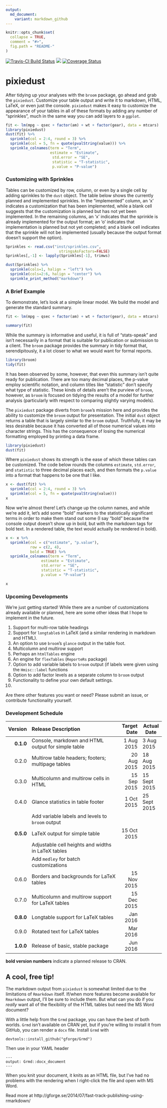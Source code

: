 ```yaml
---
output:
  md_document:
    variant: markdown_github
---
```


<!-- README.md is generated from README.Rmd. Please edit that file -->

```r
knitr::opts_chunk$set(
  collapse = TRUE,
  comment = "#>",
  fig.path = "README-"
)
```

[![Travis-CI Build Status](https://travis-ci.org/nutterb/pixiedust.svg?branch=master)](https://travis-ci.org/nutterb/pixiedust)
![](http://cranlogs.r-pkg.org/badges/grand-total/pixiedust)
[![Coverage Status](https://coveralls.io/repos/nutterb/pixiedust/badge.svg?branch=multirow-headers&service=github)](https://coveralls.io/github/nutterb/pixiedust?branch=multirow-headers)

# pixiedust
After tidying up your analyses with the `broom` package, go ahead and grab the `pixiedust`.  Customize your table output and write it to markdown, HTML, LaTeX, or even just the console.  `pixiedust` makes it easy to customize the appearance of your tables in all of these formats by adding any number of "sprinkles", much in the same way you can add layers to a `ggplot`.

```r
fit <- lm(mpg ~ qsec + factor(am) + wt + factor(gear), data = mtcars)
library(pixiedust)
dust(fit) %>% 
  sprinkle(col = 2:4, round = 3) %>% 
  sprinkle(col = 5, fn = quote(pvalString(value))) %>% 
  sprinkle_colnames(term = "Term", 
                    estimate = "Estimate", 
                     std.error = "SE",
                     statistic = "T-statistic", 
                     p.value = "P-value")
```

### Customizing with Sprinkles

Tables can be customized by row, column, or even by a single cell by adding sprinkles to the `dust` object.  The table below shows the currently planned and implemented sprinkles.  In the "implemented" column, an 'x' indicates a customization that has been implemented, while a blank cell suggests that the customization is planned but has not yet been implemented.  In the remaining columns, an 'x' indicates that the sprinkle is already implemented for the output format; an 'o' indicates that implementation is planned but not yet completed; and a blank cell indicates that the sprinkle will not be implemented (usually because the output format doesn't support the option).

```r
Sprinkles <- read.csv("inst/sprinkles.csv",
                        stringsAsFactors=FALSE)
Sprinkles[,-1] <- lapply(Sprinkles[-1], trimws)

dust(Sprinkles) %>%
  sprinkle(cols=1, halign = "left") %>%
  sprinkle(cols=2:6, halign = "center") %>%
  sprinkle_print_method("markdown")
```

### A Brief Example

To demonstrate, let's look at a simple linear model.  We build the model and generate the standard summary.  

```r
fit <- lm(mpg ~ qsec + factor(am) + wt + factor(gear), data = mtcars)

summary(fit)
```

While the summary is informative and useful, it is full of "stats-speak" and isn't necessarily in a format that is suitable for publication or submission to a client.  The `broom` package provides the summary in tidy format that, serendipitously, it a lot closer to what we would want for formal reports.

```r
library(broom)
tidy(fit)
```

It has been observed by some, however, that even this summary isn't quite ready for publication.  There are too many decimal places, the p-value employ scientific notation, and column titles like "statistic" don't specify what type of statistic.  These kinds of details aren't the purview of `broom`, however, as `broom` is focused on tidying the results of a model for further analysis (particularly with respect to comparing slightly varying models).

The `pixiedust` package diverts from `broom`'s mission here and provides the ability to customize the `broom` output for presentation.  The initial `dust` object returns a table that is largely similar to the `broom` output.  Truthfully, it may be less desirable because it has converted all of those numerical values into character strings.  This has the consequence of losing the numerical formatting employed by printing a data frame.

```r
library(pixiedust)
dust(fit)
```

Where `pixiedust` shows its strength is the ease of which these tables can be customized.  The code below rounds the columns `estimate`, `std.error`, and `statistic` to three decimal places each, and then formats the `p.value` into a format that happens to be one that I like.

```r
x <- dust(fit) %>% 
  sprinkle(col = 2:4, round = 3) %>% 
  sprinkle(col = 5, fn = quote(pvalString(value)))
x
```

Now we're almost there!  Let's change up the column names, and while we're add it, let's add some "bold" markers to the statistically significant terms in order to make them stand out some (I say "bold" because the console output doesn't show up in bold, but with the markdown tags for bold text.  In a rendered table, the text would actually be rendered in bold).

```r
x <- x %>% 
  sprinkle(col = c("estimate", "p.value"), 
           row = c(2, 4), 
           bold = TRUE) %>% 
  sprinkle_colnames(term = "Term", 
                estimate = "Estimate", 
                std.error = "SE",
                statistic = "T-statistic", 
                p.value = "P-value")

x
```

### Upcoming Developments

We're just getting started!  While there are a number of customizations already available or planned, here are some other ideas that I hope to implement in the future.

1. Support for multi-row table headings
2. Support for `longtable`s in LaTeX (and a similar rendering in markdown and HTML).  
3. An option to use `broom`'s `glance` output in the table foot.
4. Multicolumn and multirow support
5. Perhaps an `htmlTables` engine
6. An engine for `flexTables` (`ReporteRs` package)
7. Option to add variable labels to `broom` output (if labels were given using the `Hmisc::label` functions
8. Option to add factor levels as a separate column to `broom` output
9. Functionality to define your own default settings.
10. 

Are there other features you want or need?  Please submit an issue, or contribute functionality yourself.  

### Development Schedule
| Version | Release Description                                | Target Date | Actual Date |
|--------:|:---------------------------------------------------|------------:|-------------|
|**0.1.0**| Console, markdown and HTML output for simple table | 1 Aug 2015  | 3 Aug 2015  |
| 0.2.0   | Multirow table headers; footers; multipage tables  | 20 Aug 2015 | 18 Aug 2015 |
| 0.3.0   | Multicolumn and multirow cells in HTML             | 15 Sep 2015 | 15 Sept 2015 |
| 0.4.0   | Glance statistics in table footer                  | 1 Oct 2015  | 25 Sept 2015 |
|         | Add variable labels and levels to `broom` output   |             | |
|**0.5.0**| LaTeX output for simple table                      | 15 Oct 2015 | |
|         | Adjustable cell heights and widths in LaTeX tables |             | |
|         | Add `medley` for batch customizations              |             | |
| 0.6.0   | Borders and backgrounds for LaTeX tables           | 15 Nov 2015  | |
| 0.7.0   | Multicolumn and multirow support for LaTeX tables  | 15 Dec 2015  | |
|**0.8.0**| Longtable support for LaTeX tables                 |   Jan 2016  | |
| 0.9.0  | Rotated text for LaTeX tables                       |   Mar 2016  | |
|**1.0.0**| Release of basic, stable package                   |   Jun 2016  | |

**bold version numbers** indicate a planned release to CRAN.

## A cool, free tip!

The markdown output from `pixiedust` is somewhat limited due to the limitations of `Rmarkdown` itself.  If/when more features become available for `Rmarkdown` output, I'll be sure to include them.  But what can you do if you _really_ want all of the flexibility of the HTML tables but need the MS Word document?

With a little help from the `Grmd` package, you can have the best of both worlds.  `Grmd` isn't available on CRAN yet, but if you're willing to install it from GitHub, you can render a `docx` file.  Install `Grmd` with 

`devtools::install_github("gforge/Grmd")`

Then use in your YAML header

```
---
output: Grmd::docx_document
---
```

When you knit your document, it knits as an HTML file, but I've had no problems with the rendering when I right-click the file and open with MS Word.

Read more at http://gforge.se/2014/07/fast-track-publishing-using-rmarkdown/
